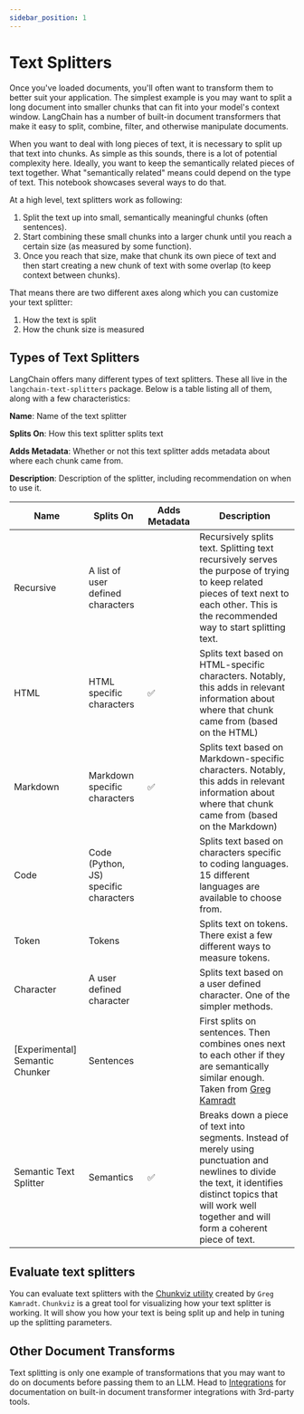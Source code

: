 ```yaml
---
sidebar_position: 1
---
```

# Text Splitters

Once you've loaded documents, you'll often want to transform them to better suit your application. The simplest example
is you may want to split a long document into smaller chunks that can fit into your model's context window. LangChain
has a number of built-in document transformers that make it easy to split, combine, filter, and otherwise manipulate documents.

When you want to deal with long pieces of text, it is necessary to split up that text into chunks.
As simple as this sounds, there is a lot of potential complexity here. Ideally, you want to keep the semantically related pieces of text together. What "semantically related" means could depend on the type of text.
This notebook showcases several ways to do that.

At a high level, text splitters work as following:

1. Split the text up into small, semantically meaningful chunks (often sentences).
2. Start combining these small chunks into a larger chunk until you reach a certain size (as measured by some function).
3. Once you reach that size, make that chunk its own piece of text and then start creating a new chunk of text with some overlap (to keep context between chunks).

That means there are two different axes along which you can customize your text splitter:

1. How the text is split
2. How the chunk size is measured

## Types of Text Splitters

LangChain offers many different types of text splitters. These all live in the `langchain-text-splitters` package. Below is a table listing all of them, along with a few characteristics:

**Name**: Name of the text splitter

**Splits On**: How this text splitter splits text

**Adds Metadata**: Whether or not this text splitter adds metadata about where each chunk came from.

**Description**: Description of the splitter, including recommendation on when to use it.


| Name      | Splits On                             | Adds Metadata | Description                                                                                                                                                                             |
|-----------|---------------------------------------|---------------|-----------------------------------------------------------------------------------------------------------------------------------------------------------------------------------------|
| Recursive | A list of user defined characters     |               | Recursively splits text. Splitting text recursively serves the purpose of trying to keep related pieces of text next to each other. This is the recommended way to start splitting text. |
| HTML      | HTML specific characters              | ✅             | Splits text based on HTML-specific characters. Notably, this adds in relevant information about where that chunk came from (based on the HTML)                                          |
| Markdown  | Markdown specific characters          | ✅             | Splits text based on Markdown-specific characters. Notably, this adds in relevant information about where that chunk came from (based on the Markdown)                                  |
| Code      | Code (Python, JS) specific characters |               | Splits text based on characters specific to coding languages. 15 different languages are available to choose from.                                                                      |
| Token     | Tokens                                |               | Splits text on tokens. There exist a few different ways to measure tokens.                                                                                                              |
| Character | A user defined character              |               | Splits text based on a user defined character. One of the simpler methods.                                                                                                              |
| [Experimental] Semantic Chunker | Sentences             |               | First splits on sentences. Then combines ones next to each other if they are semantically similar enough. Taken from [Greg Kamradt](https://github.com/FullStackRetrieval-com/RetrievalTutorials/blob/main/5_Levels_Of_Text_Splitting.ipynb)                                                                                                              |
| Semantic Text Splitter | Semantics             |    ✅           | Breaks down a piece of text into segments. Instead of merely using punctuation and newlines to divide the text, it identifies distinct topics that will work well together and will form a coherent piece of text. |


## Evaluate text splitters

You can evaluate text splitters with the [Chunkviz utility](https://www.chunkviz.com/) created by `Greg Kamradt`.
`Chunkviz` is a great tool for visualizing how your text splitter is working. It will show you how your text is 
being split up and help in tuning up the splitting parameters.

## Other Document Transforms

Text splitting is only one example of transformations that you may want to do on documents before passing them to an LLM. Head to [Integrations](/docs/integrations/document_transformers/) for documentation on built-in document transformer integrations with 3rd-party tools.